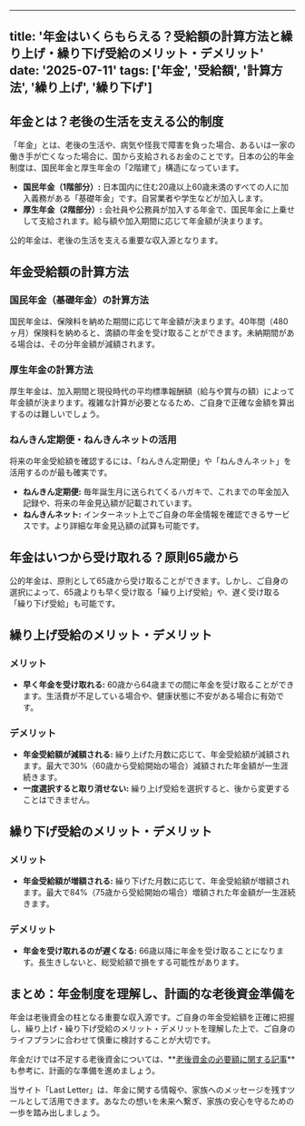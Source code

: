 
---
title: '年金はいくらもらえる？受給額の計算方法と繰り上げ・繰り下げ受給のメリット・デメリット'
date: '2025-07-11'
tags: ['年金', '受給額', '計算方法', '繰り上げ', '繰り下げ']
---

## 年金とは？老後の生活を支える公的制度

「年金」とは、老後の生活や、病気や怪我で障害を負った場合、あるいは一家の働き手が亡くなった場合に、国から支給されるお金のことです。日本の公的年金制度は、国民年金と厚生年金の「2階建て」構造になっています。

*   **国民年金（1階部分）:** 日本国内に住む20歳以上60歳未満のすべての人に加入義務がある「基礎年金」です。自営業者や学生などが加入します。
*   **厚生年金（2階部分）:** 会社員や公務員が加入する年金で、国民年金に上乗せして支給されます。給与額や加入期間に応じて年金額が決まります。

公的年金は、老後の生活を支える重要な収入源となります。

## 年金受給額の計算方法

### 国民年金（基礎年金）の計算方法

国民年金は、保険料を納めた期間に応じて年金額が決まります。40年間（480ヶ月）保険料を納めると、満額の年金を受け取ることができます。未納期間がある場合は、その分年金額が減額されます。

### 厚生年金の計算方法

厚生年金は、加入期間と現役時代の平均標準報酬額（給与や賞与の額）によって年金額が決まります。複雑な計算が必要となるため、ご自身で正確な金額を算出するのは難しいでしょう。

### ねんきん定期便・ねんきんネットの活用

将来の年金受給額を確認するには、「ねんきん定期便」や「ねんきんネット」を活用するのが最も確実です。

*   **ねんきん定期便:** 毎年誕生月に送られてくるハガキで、これまでの年金加入記録や、将来の年金見込額が記載されています。
*   **ねんきんネット:** インターネット上でご自身の年金情報を確認できるサービスです。より詳細な年金見込額の試算も可能です。

## 年金はいつから受け取れる？原則65歳から

公的年金は、原則として65歳から受け取ることができます。しかし、ご自身の選択によって、65歳よりも早く受け取る「繰り上げ受給」や、遅く受け取る「繰り下げ受給」も可能です。

## 繰り上げ受給のメリット・デメリット

### メリット

*   **早く年金を受け取れる:** 60歳から64歳までの間に年金を受け取ることができます。生活費が不足している場合や、健康状態に不安がある場合に有効です。

### デメリット

*   **年金受給額が減額される:** 繰り上げた月数に応じて、年金受給額が減額されます。最大で30%（60歳から受給開始の場合）減額された年金額が一生涯続きます。
*   **一度選択すると取り消せない:** 繰り上げ受給を選択すると、後から変更することはできません。

## 繰り下げ受給のメリット・デメリット

### メリット

*   **年金受給額が増額される:** 繰り下げた月数に応じて、年金受給額が増額されます。最大で84%（75歳から受給開始の場合）増額された年金額が一生涯続きます。

### デメリット

*   **年金を受け取れるのが遅くなる:** 66歳以降に年金を受け取ることになります。長生きしないと、総受給額で損をする可能性があります。

## まとめ：年金制度を理解し、計画的な老後資金準備を

年金は老後資金の柱となる重要な収入源です。ご自身の年金受給額を正確に把握し、繰り上げ・繰り下げ受給のメリット・デメリットを理解した上で、ご自身のライフプランに合わせて慎重に検討することが大切です。

年金だけでは不足する老後資金については、**[老後資金の必要額に関する記事](/articles/retirement-funds-guide.mdx)**も参考に、計画的な準備を進めましょう。

当サイト「Last Letter」は、年金に関する情報や、家族へのメッセージを残すツールとして活用できます。あなたの想いを未来へ繋ぎ、家族の安心を守るための一歩を踏み出しましょう。
